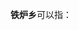 '''铁炉乡'''可以指：
{{PRC admin/disambig|42/28/28/200/000|51/11/23/204/000|51/34/24/212/000}}
{{disambig|cat=三字中国乡名消歧义}}